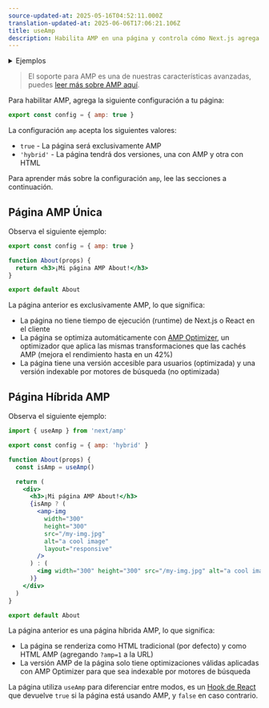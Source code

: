 ```yaml
---
source-updated-at: 2025-05-16T04:52:11.000Z
translation-updated-at: 2025-06-06T17:06:21.106Z
title: useAmp
description: Habilita AMP en una página y controla cómo Next.js agrega AMP a la página mediante la configuración AMP.
---
```


<details>
  <summary>Ejemplos</summary>

- [AMP](https://github.com/vercel/next.js/tree/canary/examples/amp)

</details>

> El soporte para AMP es una de nuestras características avanzadas, puedes [leer más sobre AMP aquí](/docs/pages/building-your-application/configuring/amp).

Para habilitar AMP, agrega la siguiente configuración a tu página:

```jsx filename="pages/index.js"
export const config = { amp: true }
```

La configuración `amp` acepta los siguientes valores:

- `true` - La página será exclusivamente AMP
- `'hybrid'` - La página tendrá dos versiones, una con AMP y otra con HTML

Para aprender más sobre la configuración `amp`, lee las secciones a continuación.

## Página AMP Única

Observa el siguiente ejemplo:

```jsx filename="pages/about.js"
export const config = { amp: true }

function About(props) {
  return <h3>¡Mi página AMP About!</h3>
}

export default About
```

La página anterior es exclusivamente AMP, lo que significa:

- La página no tiene tiempo de ejecución (runtime) de Next.js o React en el cliente
- La página se optimiza automáticamente con [AMP Optimizer](https://github.com/ampproject/amp-toolbox/tree/master/packages/optimizer), un optimizador que aplica las mismas transformaciones que las cachés AMP (mejora el rendimiento hasta en un 42%)
- La página tiene una versión accesible para usuarios (optimizada) y una versión indexable por motores de búsqueda (no optimizada)

## Página Híbrida AMP

Observa el siguiente ejemplo:

```jsx filename="pages/about.js"
import { useAmp } from 'next/amp'

export const config = { amp: 'hybrid' }

function About(props) {
  const isAmp = useAmp()

  return (
    <div>
      <h3>¡Mi página AMP About!</h3>
      {isAmp ? (
        <amp-img
          width="300"
          height="300"
          src="/my-img.jpg"
          alt="a cool image"
          layout="responsive"
        />
      ) : (
        <img width="300" height="300" src="/my-img.jpg" alt="a cool image" />
      )}
    </div>
  )
}

export default About
```

La página anterior es una página híbrida AMP, lo que significa:

- La página se renderiza como HTML tradicional (por defecto) y como HTML AMP (agregando `?amp=1` a la URL)
- La versión AMP de la página solo tiene optimizaciones válidas aplicadas con AMP Optimizer para que sea indexable por motores de búsqueda

La página utiliza `useAmp` para diferenciar entre modos, es un [Hook de React](https://react.dev/reference/react) que devuelve `true` si la página está usando AMP, y `false` en caso contrario.
